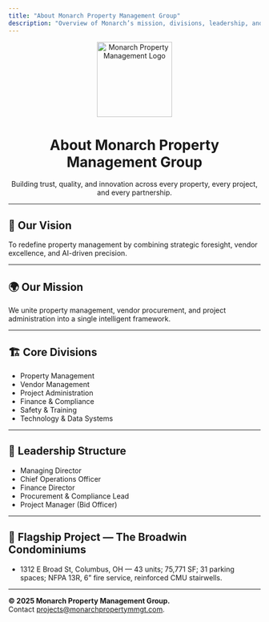 ```yaml
---
title: "About Monarch Property Management Group"
description: "Overview of Monarch’s mission, divisions, leadership, and guiding principles."
---
```


<div align="center" style={{ marginBottom: '2rem' }}>
  <img src="/assets/monarch-logo.png" alt="Monarch Property Management Logo" width="150" />
  <h1 style={{ color: '#3A4A3B', fontWeight: 700, marginTop: '1rem' }}>
    About Monarch Property Management Group
  </h1>
  <p style={{ fontSize: '1.1rem', color: '#705E43', maxWidth: '720px', lineHeight: 1.6 }}>
    Building trust, quality, and innovation across every property, every project, and every partnership.
  </p>
</div>

---

## 🦋 Our Vision
To redefine property management by combining strategic foresight, vendor excellence, and AI-driven precision.

---

## 🌍 Our Mission
We unite property management, vendor procurement, and project administration into a single intelligent framework.

---

## 🏗️ Core Divisions
- Property Management
- Vendor Management
- Project Administration
- Finance & Compliance
- Safety & Training
- Technology & Data Systems

---

## 🧠 Leadership Structure
- Managing Director
- Chief Operations Officer
- Finance Director
- Procurement & Compliance Lead
- Project Manager (Bid Officer)

---

## 🏢 Flagship Project — The Broadwin Condominiums
- 1312 E Broad St, Columbus, OH — 43 units; 75,771 SF; 31 parking spaces; NFPA 13R, 6” fire service, reinforced CMU stairwells.

---

<div className="callout" style={{ textAlign: 'center' }}>
  <strong>© 2025 Monarch Property Management Group.</strong><br/>
  Contact <a href="mailto:projects@monarchpropertymmgt.com" style={{ color: '#C57A33' }}>projects@monarchpropertymmgt.com</a>.
</div>

